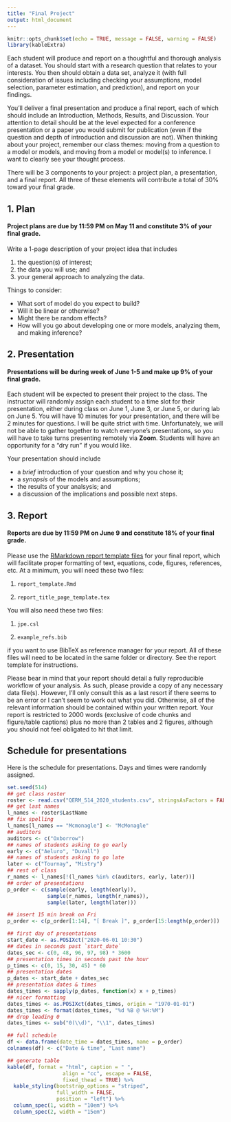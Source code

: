 ```yaml
---
title: "Final Project"
output: html_document
---
```


```r
knitr::opts_chunk$set(echo = TRUE, message = FALSE, warning = FALSE)
library(kableExtra)
```


Each student will produce and report on a thoughtful and thorough analysis of a dataset. You should start with a research question that relates to your interests. You then should obtain a data set, analyze it (with full consideration of issues including checking your assumptions, model selection, parameter estimation, and prediction), and report on your findings.

You’ll deliver a final presentation and produce a final report, each of which should include an Introduction, Methods, Results, and Discussion. Your attention to detail should be at the level expected for a conference presentation or a paper you would submit for publication (even if the question and depth of introduction and discussion are not). When thinking about your project, remember our class themes: moving from a question to a model or models, and moving from a model or model(s) to inference. I want to clearly see your thought process.

There will be 3 components to your project: a project plan, a presentation, and a final report. All three of these elements will contribute a total of 30% toward your final grade.

## 1. Plan

#### Project plans are due by 11:59 PM on May 11 and constitute 3% of your final grade.

Write a 1-page description of your project idea that includes 

1. the question(s) of interest;  
2. the data you will use; and  
3. your general approach to analyzing the data.  

Things to consider:

* What sort of model do you expect to build?  
* Will it be linear or otherwise?  
* Might there be random effects?  
* How will you go about developing one or more models, analyzing them, and making inference?

## 2. Presentation

#### Presentations will be during week of June 1-5 and make up 9% of your final grade.

Each student will be expected to present their project to the class. The instructor will randomly assign each student to a time slot for their presentation, either during class on June 1, June 3, or June 5, or during lab on June 5. You will have 10 minutes for your presentation, and there will be 2 minutes for questions. I will be quite strict with time. Unfortunately, we will not be able to gather together to watch everyone's presentations, so you will have to take turns presenting remotely via **Zoom**. Students will have an opportunity for a "dry run" if you would like.

Your presentation should include

* a *brief* introduction of your question and why you chose it;  
* a *synopsis* of the models and assumptions;  
* the results of your analsysis; and
* a discussion of the implications and possible next steps.

## 3. Report

#### Reports are due by 11:59 PM on June 9 and constitute 18% of your final grade.

Please use the [RMarkdown report template files](https://github.com/QERM514/website/tree/master/project) for your final report, which will facilitate proper formatting of text, equations, code, figures, references, etc. At a minimum, you will need these two files:

1) `report_template.Rmd`

2) `report_title_page_template.tex`

You will also need these two files:

1) `jpe.csl`

2) `example_refs.bib`

if you want to use BibTeX as reference manager for your report. All of these files will need to be located in the same folder or directory. See the report template for instructions.

Please bear in mind that your report should detail a fully reproducible workflow of your analysis. As such, please provide a copy of any necessary data file(s). However, I’ll only consult this as a last resort if there seems to be an error or I can’t seem to work out what you did. Otherwise, all of the relevant information should be contained within your written report. Your report is restricted to 2000 words (exclusive of code chunks and figure/table captions) plus no more than 2 tables and 2 figures, although you should not feel obligated to hit that limit.

## Schedule for presentations

Here is the schedule for presentations. Days and times were randomly assigned.

```r
set.seed(514)
## get class roster
roster <- read.csv("QERM_514_2020_students.csv", stringsAsFactors = FALSE)
## get last names
l_names <- roster$LastName
## fix spelling
l_names[l_names == "Mcmonagle"] <- "McMonagle"
## auditors
auditors <- c("Oxborrow")
## names of students asking to go early
early <- c("Aeluro", "Duvall")
## names of students asking to go late
later <- c("Tournay", "Mistry")
## rest of class
r_names <- l_names[!(l_names %in% c(auditors, early, later))]
## order of presentations
p_order <- c(sample(early, length(early)),
             sample(r_names, length(r_names)),
             sample(later, length(later)))

## insert 15 min break on Fri
p_order <- c(p_order[1:14], "[ Break ]", p_order[15:length(p_order)])

## first day of presentations
start_date <- as.POSIXct("2020-06-01 10:30")
## dates in seconds past `start_date`
dates_sec <- c(0, 48, 96, 97, 98) * 3600
## presentation times in seconds past the hour
p_times <- c(0, 15, 30, 45) * 60
## presentation dates
p_dates <- start_date + dates_sec
## presentation dates & times
dates_times <- sapply(p_dates, function(x) x + p_times)
## nicer formatting
dates_times <- as.POSIXct(dates_times, origin = "1970-01-01")
dates_times <- format(dates_times, "%d %B @ %H:%M")
## drop leading 0
dates_times <- sub("0(\\d)", "\\1", dates_times)

## full schedule
df <- data.frame(date_time = dates_times, name = p_order)
colnames(df) <- c("Date & time", "Last name")

## generate table
kable(df, format = "html", caption = " ",
                  align = "cc", escape = FALSE,
                  fixed_thead = TRUE) %>%
  kable_styling(bootstrap_options = "striped",
                full_width = FALSE,
                position = "left") %>%
  column_spec(1, width = "10em") %>%
  column_spec(2, width = "15em") 
```

